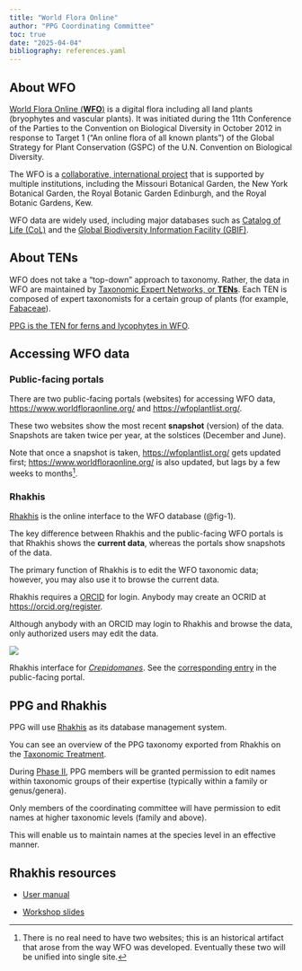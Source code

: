 ```yaml
---
title: "World Flora Online"
author: "PPG Coordinating Committee"
toc: true
date: "2025-04-04"
bibliography: references.yaml
---
```


## About WFO

[World Flora Online (**WFO**)](https://about.worldfloraonline.org/) is a digital flora including all land plants (bryophytes and vascular plants).
It was initiated during the 11th Conference of the Parties to the Convention on Biological Diversity in October 2012 in response to Target 1 ("An online flora of all known plants") of the Global Strategy for Plant Conservation (GSPC) of the U.N. Convention on Biological Diversity.

The WFO is a [collaborative, international project](https://about.worldfloraonline.org/who-we-are) that is supported by multiple institutions, including the Missouri Botanical Garden, the New York Botanical Garden, the Royal Botanic Garden Edinburgh, and the Royal Botanic Gardens, Kew.

WFO data are widely used, including major databases such as [Catalog of Life (CoL)](https://www.catalogueoflife.org/) and the [Global Biodiversity Information Facility (GBIF)](https://www.gbif.org/).

## About TENs

WFO does not take a "top-down" approach to taxonomy.
Rather, the data in WFO are maintained by [Taxonomic Expert Networks, or **TENs**](https://about.worldfloraonline.org/tens).
Each TEN is composed of expert taxonomists for a certain group of plants (for example, [Fabaceae](https://about.worldfloraonline.org/tens/fabaceae)).

[PPG is the TEN for ferns and lycophytes in WFO](https://about.worldfloraonline.org/tens/pteridophyte-phylogeny-group).

## Accessing WFO data

### Public-facing portals

There are two public-facing portals (websites) for accessing WFO data, <https://www.worldfloraonline.org/> and <https://wfoplantlist.org/>.

These two websites show the most recent **snapshot** (version) of the data.
Snapshots are taken twice per year, at the solstices (December and June).

Note that once a snapshot is taken, <https://wfoplantlist.org/> gets updated first; <https://www.worldfloraonline.org/> is also updated, but lags by a few weeks to months[^1].

[^1]: There is no real need to have two websites; this is an historical artifact that arose from the way WFO was developed. Eventually these two will be unified into single site.

### Rhakhis

[Rhakhis](https://list.worldfloraonline.org/rhakhis/ui/index.html) is the online interface to the WFO database (@fig-1).

The key difference between Rhakhis and the public-facing WFO portals is that Rhakhis shows the **current data**, whereas the portals show snapshots of the data.

The primary function of Rhakhis is to edit the WFO taxonomic data; however, you may also use it to browse the current data.

Rhakhis requires a [ORCID](https://orcid.org/) for login.
Anybody may create an OCRID at <https://orcid.org/register>.

Although anybody with an ORCID may login to Rhakhis and browse the data, only authorized users may edit the data.

::: {#fig-1}
[![](images/rhakhis.png){#fig-1}](images/rhakhis.png)

Rhakhis interface for *[Crepidomanes](https://rhakhis.rbge.info/rhakhis/ui/#wfo-4000009670)*.
See the [corresponding entry](https://www.worldfloraonline.org/taxon/wfo-4000009670) in the public-facing portal.
:::

## PPG and Rhakhis

PPG will use [Rhakhis](https://list.worldfloraonline.org/rhakhis) as its database management system.

You can see an overview of the PPG taxonomy exported from Rhakhis on the [Taxonomic Treatment](ppg.qmd).

During [Phase II](guidelines.qmd#phase-two), PPG members will be granted permission to edit names within taxonomic groups of their expertise (typically within a family or genus/genera).

Only members of the coordinating committee will have permission to edit names at higher taxonomic levels (family and above).

This will enable us to maintain names at the species level in an effective manner.

## Rhakhis resources

- [User manual](https://plant-list-docs.rbge.info/rhakhis/)

- [Workshop slides](assets/botany-2025-rhakhis.pdf)